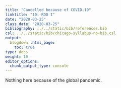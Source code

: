 ```yaml
---
title: "Cancelled because of COVID-19"
linktitle: "10: RDD I"
date: "2020-03-25"
class_date: "2020-03-25"
bibliography: ../../static/bib/references.bib
csl: ../../static/bib/chicago-syllabus-no-bib.csl
output:
  blogdown::html_page:
    toc: true
type: docs
weight: 10
editor_options: 
  chunk_output_type: console
---
```


Nothing here because of the global pandemic.